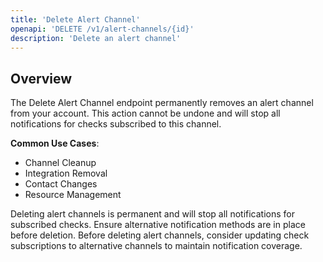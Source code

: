 ```yaml
---
title: 'Delete Alert Channel'
openapi: 'DELETE /v1/alert-channels/{id}'
description: 'Delete an alert channel'
---
```


## Overview

The Delete Alert Channel endpoint permanently removes an alert channel from your account. This action cannot be undone and will stop all notifications for checks subscribed to this channel.

**Common Use Cases**:
- Channel Cleanup
- Integration Removal
- Contact Changes
- Resource Management

<Warning>
Deleting alert channels is permanent and will stop all notifications for subscribed checks. Ensure alternative notification methods are in place before deletion.
</Warning>

<Note>
Before deleting alert channels, consider updating check subscriptions to alternative channels to maintain notification coverage.
</Note>